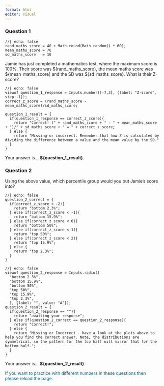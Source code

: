 ```yaml
---
format: html
editor: visual
---
```


### Question 1

```ojs
//| echo: false
rand_maths_score = 40 + Math.round(Math.random() * 60);
mean_maths_score = 70
sd_maths_score   = 10
```

Jamie has just completed a mathematics test, where the maximum score is 100%. Their score was \${rand_maths_score}, the mean maths score was \${mean_maths_score} and the SD was \${sd_maths_score}. What is their Z-score?

```ojs
//| echo: false
viewof question_1_response = Inputs.number([-7,3], {label: "Z-score", step:.1});
correct_z_score = (rand_maths_score - mean_maths_score)/sd_maths_score;

question_1_result = { 
  if(question_1_response == correct_z_score){
    return "Correct! (" + rand_maths_score + " - " + mean_maths_score + ")/" + sd_maths_score + " = " + correct_z_score;
  } else {
    return "Missing or incorrect. Remember that how Z is calculated by dividing the difference between a value and the mean value by the SD."
  } 
}
```

Your answer is... **\${question_1\_result}**.

### Question 2

Using the above value, which percentile group would you put Jamie's score into?

```ojs
//| echo: false
question_2_correct = {
  if(correct_z_score < -2){
    return "bottom 2.3%";
  } else if(correct_z_score < -1){
    return "bottom 15.9%";
  } else if(correct_z_score < 0){
    return "bottom 50%";
  } else if(correct_z_score < 1){
    return "top 50%";
  } else if(correct_z_score < 2){
    return "top 15.9%";
  } else {
    return "top 2.3%";
  }
}

```

```ojs
//| echo: false
viewof question_2_response = Inputs.radio([
  "bottom 2.3%", 
  "bottom 15.9%",
  "bottom 50%",
  "top 50%",
  "top 15.9%",
  "top 2.3%", 
  ], {label: "", value: "A"});
question_2_result = { 
  if(question_2_response == ""){
    return "awaiting your response";
  } else if(question_2_correct == question_2_response){
    return "Correct!";
  } else {
    return "Missing or Incorrect - have a look at the plots above to help you find the correct answer. Note, the distributions are symmetrical, so the pattern for the top half will mirror that for the bottom half.";
  }
}
```

Your answer is... **\${question_2\_result}**.

::: {style="color:#068"}
If you want to practice with different numbers in these questions then please reload the page.
:::
